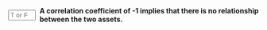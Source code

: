 ::: {.question-block}

<form onsubmit="event.preventDefault(); checkAnswerBox('module2_tf_q65','F')" style="display: flex; align-items: center; gap: 8px;">
<input type="text" id="module2_tf_q65" name="module2_tf_q65" maxlength="1" placeholder="T or F"
         style="width: 55px;" data-correct-answer="F" /> <label for="module2_tf_q65"><strong>A correlation coefficient of -1 implies that there is no relationship between the two assets.</strong></label>
</form>

<div id="feedback-module2_tf_q65" class="feedback" data-status="" style="display:none;">
The sentence is FALSE. A correlation of -1 implies a perfect negative relationship (they move in opposite directions). A correlation of 0 implies no relationship.
</div>
:::